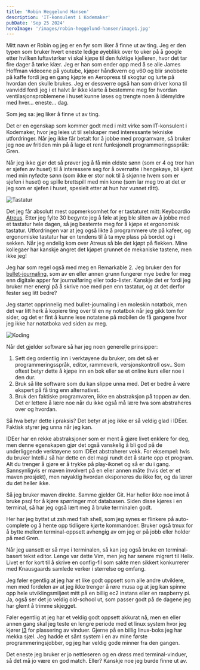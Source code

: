 ```yaml
---
title: 'Robin Heggelund Hansen'
description: 'IT-konsulent i Kodemaker'
pubDate: 'Sep 25 2024'
heroImage: '/images/robin-heggelund-hansen/image1.jpg'
---
```









<Question1/>

Mitt navn er Robin og jeg er en fyr som liker å finne ut av ting. Jeg er den typen som bruker hvert eneste ledige øyeblikk over to uker på å google etter hvilken luftavtørker vi skal kjøpe til den fuktige kjelleren, hvor det tar fire dager å tørke klær. Jeg er han som ender opp med å se alle James Hoffman videoene på youtube, kjøper håndkvern og v60 og blir snobbete på kaffe fordi jeg en gang kjøpte en Aeropress til skogtur og lurte på hvordan den skulle brukes. Jeg er dessverre også han som driver kona til vanvidd fordi jeg i et halvt år ikke klarte å bestemme meg for hvordan ventilasjonsproblemene i huset kunne løses og trengte noen å idémyldre med hver… eneste… dag.

Som jeg sa: jeg liker å finne ut av ting.

Det er en egenskap som kommer godt med i mitt virke som IT-konsulent i Kodemaker, hvor jeg leies ut til selskaper med interessante tekniske utfordringer. Når jeg ikke får betalt for å jobbe med programvare, så bruker jeg noe av fritiden min på å lage et rent funksjonelt programmeringsspråk: Gren.

Når jeg ikke gjør det så prøver jeg å få min eldste sønn (som er 4 og tror han er sjefen av huset) til å interessere seg for å overnatte i hengekøye, bli kjent med min nyfødte sønn (som ikke er stor nok til å skjønne hvem som er sjefen i huset) og spille brettspill med min kone (som lar meg tro at det er jeg som er sjefen i huset, spesielt etter at hun har vunnet rått).

<Question2/>

<img src='/images/robin-heggelund-hansen/keyboard.jpeg' alt="Tastatur"/>

Det jeg får absolutt mest oppmerksomhet for er tastaturet mitt: Keyboardio [Atreus](https://shop.keyboard.io/products/keyboardio-atreus). Etter jeg fylte 30 begynte jeg å føle at jeg ble sliten av å jobbe med et tastatur hele dagen, så jeg bestemte meg for å kjøpe et ergonomisk tastatur. Utfordringen var at jeg også likte å programmere ute på kafeer, og ergonomiske tastatur har en tendens til å ta mye plass på bordet og i  sekken. Når jeg endelig kom over Atreus så ble det kjøpt på flekken. Mine kollegaer har kanskje angret det kjøpet grunnet de mekaniske tastene, men ikke jeg!

Jeg har som regel også med meg en Remarkable 2. Jeg bruker den for [bullet-journaling](https://bulletjournal.com/), som av en eller annen grunn fungerer mye bedre for meg enn digitale apper for journalføring eller todo-lister. Kanskje det er fordi jeg bruker mer energi på å skrive noe med pen enn tastatur, og at det derfor fester seg litt bedre?

Jeg startet opprinnelig med bullet-journaling i en moleskin notatbok, men det var litt herk å kopiere ting over til en ny notatbok når jeg gikk tom for sider, og det er fint å kunne lese notatene på mobilen de få gangene hvor jeg ikke har notatboka ved siden av meg.


<Question3/>

<img src='/images/robin-heggelund-hansen/coding.png' alt="Koding"/>

Når det gjelder software så har jeg noen generelle prinsipper:

1. Sett deg ordentlig inn i verktøyene du bruker, om det så er programmeringsspråk, editor, rammeverk, versjonskontroll osv.. Som oftest betyr dette å kjøpe inn en bok eller se et online kurs eller noe i den dur.
2. Bruk så lite software som du kan slippe unna med. Det er bedre å være ekspert på få ting enn alternativet.
3. Bruk den faktiske programvaren, ikke en abstraksjon på toppen av den. Det er lettere å lære noe når du ikke også må lære hva som abstraheres over og hvordan.

Så hva betyr dette i praksis? Det betyr at jeg ikke er så veldig glad i IDEer. Faktisk styrer jeg unna når jeg kan.

IDEer har en rekke abstraksjoner som er ment å gjøre livet enklere for deg, men denne egenskapen gjør det også vanskelig å bli god på de underliggende verktøyene som IDEet abstraherer vekk. For eksempel:  hvis du bruker IntelliJ så har dette en del magi rundt det å starte opp et program. Alt du trenger å gjøre er å trykke på play-ikonet og så er du i gang. Sannsynligvis er maven involvert på en eller annen måte (hvis det er et maven prosjekt), men nøyaktig hvordan eksponeres du ikke for, og da lærer du det heller ikke.

Så jeg bruker maven direkte. Samme gjelder Git. Har heller ikke noe imot å bruke psql for å kjøre spørringer mot databasen. Siden disse kjøres i en terminal, så har jeg også lært meg å bruke terminalen godt.

Her har jeg byttet ut zsh med fish shell, som jeg synes er flinkere på auto-complete og å hente opp tidligere kjørte kommandoer. Bruker også tmux for å bytte mellom terminal-oppsett avhengig av om jeg er på jobb eller holder på med Gren.

Når jeg uansett er så mye i terminalen, så kan jeg også bruke en terminal-basert tekst editor. Lenge var dette Vim, men jeg har senere migrert til Helix. Livet er for kort til å skrive en config-fil som sakte men sikkert konkurrerer med Knausgaards samlede verker i størrelse og omfang.

Jeg føler egentlig at jeg har et like godt oppsett som alle andre utviklere, men med fordelen av at jeg ikke trenger å røre musa og at jeg kan spinne opp hele utviklingsmiljøet mitt på en billig ec2 instans eller en raspberry pi. Ja, også ser det jo veldig old-school ut, som passer godt på de dagene jeg har glemt å trimme skjegget.



<Question4/>

Føler egentlig at jeg har et veldig godt oppsett akkurat nå, men en eller annen gang skal jeg teste en lengre periode med et linux system hvor jeg kjører [I3](https://i3wm.org/) for plassering av vinduer. Gjerne på en billig linux-boks jeg har mekka sjæl. Jeg hadde et sånt system i en av mine første programmeringsjobber, og jeg har veldig gode minner fra den gangen.

Det eneste jeg bruker er jo nettleseren og en drøss med terminal-vinduer, så det må jo være en god match. Eller? Kanskje noe jeg burde finne ut av.